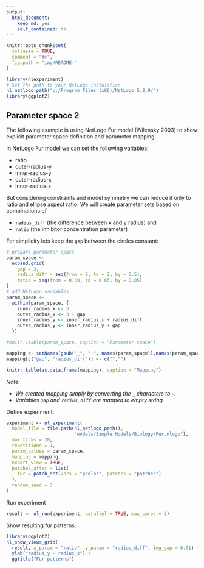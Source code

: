 ```yaml
---
output: 
  html_document: 
    keep_md: yes
    self_contained: no
---
```


```r
knitr::opts_chunk$set(
  collapse = TRUE,
  comment = "#>",
  fig.path = "img/README-"
)
```


```r
library(nlexperiment)
# Set the path to your NetLogo instalation
nl_netlogo_path("c:/Program Files (x86)/NetLogo 5.2.0/") 
library(ggplot2)
```


## Parameter space 2
The following example is using NetLogo Fur model (Wilensky 2003) to show 
explicit parameter space definition and parameter mapping.

In NetLogo Fur model we can set the following variables:

* ratio 
* outer-radius-y
* inner-radius-y
* outer-radius-x
* inner-radius-x

But considering constraints and model symmetry
we can reduce it only to ratio and ellipse aspect ratio. We will
create parameter sets based on combinations of

* `radius_diff` (the difference between x and y radius) and
* `ratio` (the inhibitor concentration parameter)

For simplicity lets keep the `gap` between the circles constant:

```r
# prepare parameter space
param_space <- 
  expand.grid(
    gap = 3, 
    radius_diff = seq(from = 0, to = 2, by = 0.5), 
    ratio = seq(from = 0.30, to = 0.65, by = 0.05)
)
# add NetLogo variables
param_space <- 
  within(param_space, {
    inner_radius_x <- 3
    outer_radius_x <- 3 + gap
    inner_radius_y <- inner_radius_x + radius_diff
    outer_radius_y <- inner_radius_y + gap
  })

#knitr::kable(param_space, caption = "Parameter space")

mapping <- setNames(gsub("_", "-", names(param_space)),names(param_space))
mapping[c("gap", "radius_diff")] <- c("","")

knitr::kable(as.data.frame(mapping), caption = "Mapping")
```

_Note:_ 

* _We created mapping simply by converting the `_` characters to `-`._ 
* _Variables `gap` and `radius_diff` are mapped to empty string._

Define experiment:

```r
experiment <- nl_experiment( 
  model_file = file.path(nl_netlogo_path(), 
                         "models/Sample Models/Biology/Fur.nlogo"), 
  max_ticks = 20,
  repetitions = 1,
  param_values = param_space,
  mapping = mapping,  
  export_view = TRUE,
  patches_after = list(
    fur = patch_set(vars = "pcolor", patches = "patches")
  ),
  random_seed = 3
)
```

Run experiment
```r
result <- nl_run(experiment, parallel = TRUE, max_cores = 3)  
```

Show resulting fur patterns:
```r
library(ggplot2)
nl_show_views_grid(
  result, x_param = "ratio", y_param = "radius_diff", img_gap = 0.01) + 
  ylab("radius_y - radius_x") +
  ggtitle("Fur patterns")
```

